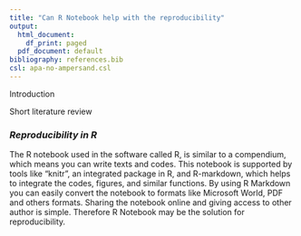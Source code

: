 ```yaml
---
title: "Can R Notebook help with the reproducibility"
output:
  html_document:
    df_print: paged
  pdf_document: default
bibliography: references.bib
csl: apa-no-ampersand.csl
---
```


Introduction

Short literature review

### ***Reproducibility in R***

The R notebook used in the software called R, is similar to a compendium, which means you can write texts and codes. This notebook is supported by tools like “knitr”, an integrated package in R, and R-markdown, which helps to integrate the codes, figures, and similar functions. By using R Markdown you can easily convert the notebook to formats like Microsoft World, PDF and others formats. Sharing the notebook online and giving access to other author is simple. Therefore R Notebook may be the solution for reproducibility. 








